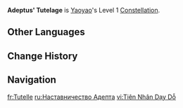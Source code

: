 {{Constellation Infobox
|image         = Constellation Adeptus' Tutelage.png
|character     = Yaoyao
|level         = 1
|description   = When White Jade Radishes explode, active characters within their AoE will gain 15% {{Color|[[Dendro DMG Bonus]]}} for 8s and have 15 Stamina restored to them. This form of Stamina Restoration can only be triggered every 5s.
|utility1      = Dendro DMG Bonus
|utility2      = Stamina
}}
'''Adeptus' Tutelage''' is [[Yaoyao]]'s Level 1 [[Constellation]].

==Other Languages==
{{Other Languages
|en      = Adeptus' Tutelage
|zhs     = 妙受琼阁
|zhs_rm  = Miào Shòu Qióng Gé
|zht     = 妙受瓊閣
|zht_rm  = Miào Shòu Qióng Gé
|zh_tl   = Wonderful Gift of Jeweled Palace
|ja      = 瑶閣賜物
|ja_rm   = Youkaku Tamamono{{Assumed}}
|ja_tl   = Boon of Immortal Beings Palace
|ko      = 선인의 가르침
|ko_rm   = Seonin-ui Gareuchim
|ko_tl   = Adeptus' Teaching
|es      = Tutelaje adéptico
|es_tl   = Adeptal Tutelage
|fr      = Tutelle
|fr_tl   = Tutelage
|ru      = Наставничество Адепта
|ru_tl   = Mentoring of Adeptus
|th      = Adeptus' Tutelage
|vi      = Tiên Nhân Dạy Dỗ
|vi_tl   = 
|de      = Lehre der Adepten
|de_tl   = Teachings of the Adepti
|id      = Adeptus' Tutelage
|pt      = Ensinamento Adepti
|pt_tl   = 
|tr      = Adeptus Himayesi
|tr_tl   = Adeptus Patronage
|it      = Formazione adeptica
|it_tl   = Adeptic Formation
}}

==Change History==
{{Change History|3.4}}

==Navigation==
{{Talent Navbox|Yaoyao}}

[[fr:Tutelle]]
[[ru:Наставничество Адепта]]
[[vi:Tiên Nhân Dạy Dỗ]]
